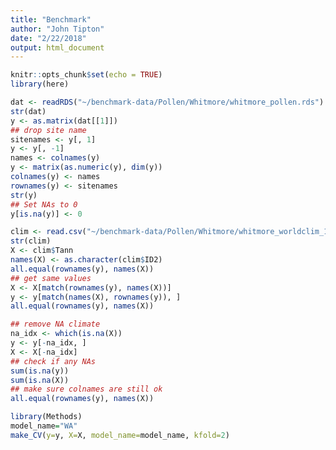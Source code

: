```yaml
---
title: "Benchmark"
author: "John Tipton"
date: "2/22/2018"
output: html_document
---
```


```r
knitr::opts_chunk$set(echo = TRUE)
library(here)
```

```r
dat <- readRDS("~/benchmark-data/Pollen/Whitmore/whitmore_pollen.rds")
str(dat)
y <- as.matrix(dat[[1]])
## drop site name
sitenames <- y[, 1]
y <- y[, -1]
names <- colnames(y)
y <- matrix(as.numeric(y), dim(y))
colnames(y) <- names
rownames(y) <- sitenames
str(y)
## Set NAs to 0
y[is.na(y)] <- 0
```

```r
clim <- read.csv("~/benchmark-data/Pollen/Whitmore/whitmore_worldclim_10min.csv")
str(clim)
X <- clim$Tann
names(X) <- as.character(clim$ID2)
all.equal(rownames(y), names(X))
## get same values
X <- X[match(rownames(y), names(X))]
y <- y[match(names(X), rownames(y)), ]
all.equal(rownames(y), names(X))

## remove NA climate 
na_idx <- which(is.na(X))
y <- y[-na_idx, ]
X <- X[-na_idx]
## check if any NAs
sum(is.na(y))
sum(is.na(X))
## make sure colnames are still ok
all.equal(rownames(y), names(X))
```


```r
library(Methods)
model_name="WA"
make_CV(y=y, X=X, model_name=model_name, kfold=2)

```
